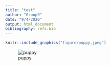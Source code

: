 ```yaml
---
title: "test"
author: "Group9"
date: "9/4/2020"
output: html_document
bibliography: refs.bib
---
```



```r
knitr::include_graphics("figure/puppy.jpeg")
```

![puppy](figure/puppy.jpeg)
